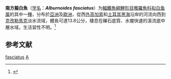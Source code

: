 {{Speciesbox 
| taxon = Alburnoide fasciatus
| status = LC
| status_system = IUCN3.1
| image = Alburnoides fasciatus - ZooKeys-276-085-g006.jpeg
| authority = [[Nordmann|Nordmann]], 1840
| synonyms = *''Alburnoides bipunctatus fasciatus''<br /><small>Nordmann, 1840</small>''
*''Aspius fasciatus''<br /><small>Nordmann, 1840</small>''
}}

'''南方擬白魚'''（[[学名|学名]]：'''''Alburnoides fasciatus'''''）为[[輻鰭魚綱|輻鰭魚綱]][[鯉形目|鯉形目]][[雅羅魚科|雅羅魚科]][[拟白鱼属|拟白鱼属]]的其中一[[種|種]]，分布於[[亞洲|亞洲]]及[[歐洲|歐洲]]，從西[[外高加索|外高加索]]和[[土耳其|土耳其]][[黑海|黑海]]沿岸的河流向西到[[克孜勒馬克|克孜勒馬克]]淡水流域，體長可達13.8公分，棲息在礫石底質、水瘤快速的溪流底中層水域，生活習性不明。<ref>{{cite web|url=http://wpbp.sinica.edu.tw/Summary/SpeciesSummary.php?id=65345&lang=chinese| title =Alburnoides fasciatus}}</ref>

==参考文献==
{{reflist}}
{{Taxonbar}}

[[Category:擬白魚屬|fasciatus]]
[[Category:1840年描述的魚類|A]]